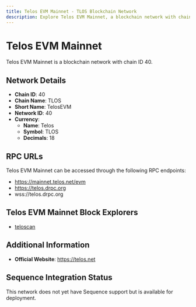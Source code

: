 ```yaml
--- 
title: Telos EVM Mainnet - TLOS Blockchain Network
description: Explore Telos EVM Mainnet, a blockchain network with chain ID 40. Learn about its native currency, Telos, and how to interact with the network.
---
```


# Telos EVM Mainnet

Telos EVM Mainnet is a blockchain network with chain ID 40.

## Network Details

- **Chain ID**: 40
- **Chain Name**: TLOS
- **Short Name**: TelosEVM
- **Network ID**: 40
- **Currency**: 
  - **Name**: Telos
  - **Symbol**: TLOS
  - **Decimals**: 18

## RPC URLs

Telos EVM Mainnet can be accessed through the following RPC endpoints:

- https://mainnet.telos.net/evm
- https://telos.drpc.org
- wss://telos.drpc.org

## Telos EVM Mainnet Block Explorers

- [teloscan](https://teloscan.io)

## Additional Information

- **Official Website**: https://telos.net

## Sequence Integration Status

This network does not yet have Sequence support but is available for deployment.
